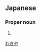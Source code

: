 ==Japanese==
{{ja-kanjitab|脇|谷}}

===Proper noun===
{{ja-pos|proper|わきや}}

# {{surname|lang=ja}}

[[Category:Japanese surnames|わきや]]
